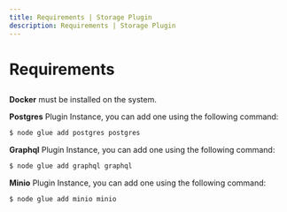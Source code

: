 ```yaml
---
title: Requirements | Storage Plugin
description: Requirements | Storage Plugin
---
```



<Meta title="Storage Plugin/Requirements" />

# Requirements

##

**Docker** must be installed on the system.

**Postgres** Plugin Instance, you can add one using the following command:
```sh
$ node glue add postgres postgres
```

**Graphql** Plugin Instance, you can add one using the following command:
```sh
$ node glue add graphql graphql
```

**Minio** Plugin Instance, you can add one using the following command:
```sh
$ node glue add minio minio
```
